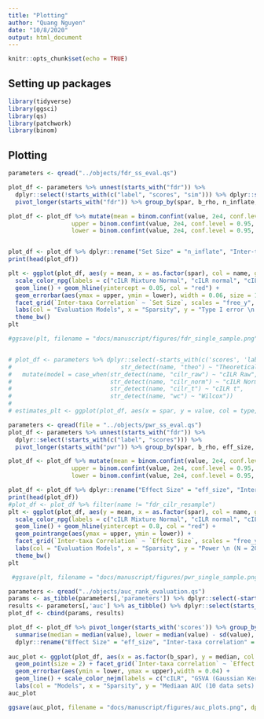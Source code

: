 ```yaml
---
title: "Plotting"
author: "Quang Nguyen"
date: "10/8/2020"
output: html_document
---
```


```r
knitr::opts_chunk$set(echo = TRUE)
```

## Setting up packages  
```r
library(tidyverse)
library(ggsci)
library(qs)
library(patchwork)
library(binom)
```

## Plotting  

```r
parameters <- qread("../objects/fdr_ss_eval.qs")

plot_df <- parameters %>% unnest(starts_with("fdr")) %>% 
  dplyr::select(!starts_with(c("label", "scores", "sim"))) %>% dplyr::select(!starts_with("fdr_se")) %>% 
  pivot_longer(starts_with("fdr")) %>% group_by(spar, b_rho, n_inflate, name)

plot_df <- plot_df %>% mutate(mean = binom.confint(value, 2e4, conf.level = 0.95, methods = "ac")$mean, 
                  upper = binom.confint(value, 2e4, conf.level = 0.95, methods = "ac")$upper,
                  lower = binom.confint(value, 2e4, conf.level = 0.95, methods = "ac")$lower)


plot_df <- plot_df %>% dplyr::rename("Set Size" = "n_inflate", "Inter-taxa Correlation" = "b_rho")
print(head(plot_df))

plt <- ggplot(plot_df, aes(y = mean, x = as.factor(spar), col = name, group = name)) + geom_point() +
  scale_color_npg(labels = c("cILR Mixture Normal", "cILR normal", "cILR raw", "cILR skewed t", "Wilcoxon Rank Sum")) + 
  geom_line() + geom_hline(yintercept = 0.05, col = "red") +
  geom_errorbar(aes(ymax = upper, ymin = lower), width = 0.06, size = 1) +
  facet_grid(`Inter-taxa Correlation` ~ `Set Size`, scales = "free_y", labeller = label_both) +
  labs(col = "Evaluation Models", x = "Sparsity", y = "Type I error \n (N = 20,000, alpha = 0.05)") + 
  theme_bw()
plt

#ggsave(plt, filename = "docs/manuscript/figures/fdr_single_sample.png", dpi = 300, width = 10, height = 10)


# plot_df <- parameters %>% dplyr::select(-starts_with(c('scores', 'label'))) %>% unnest(starts_with("fdr")) %>%  pivot_longer(starts_with("fdr_se")) %>% mutate(type = case_when(str_detect(name, "emp")~ "Empirical",
#                               str_detect(name, "theo") ~ "Theoretical")) %>% 
#   mutate(model = case_when(str_detect(name, "cilr_raw") ~ "cILR Raw",
#                            str_detect(name, "cilr_norm") ~ "cILR Norm",
#                            str_detect(name, "cilr_t") ~ "cILR t",
#                            str_detect(name, "wc") ~ "Wilcox"))
# 
# estimates_plt <- ggplot(plot_df, aes(x = spar, y = value, col = type, shape = model, group = name)) + geom_point() + geom_line() + facet_grid(n_inflate ~ b_rho) + scale_color_nejm()


```

```r

parameters <- qread(file = "../objects/pwr_ss_eval.qs")
plot_df <- parameters %>% unnest(starts_with("fdr")) %>% 
  dplyr::select(!starts_with(c("label", "scores"))) %>% 
  pivot_longer(starts_with("pwr")) %>% group_by(spar, b_rho, eff_size, name) %>% unnest(value)

plot_df <- plot_df %>% mutate(mean = binom.confint(value, 2e4, conf.level = 0.95, methods = "ac")$mean, 
                  upper = binom.confint(value, 2e4, conf.level = 0.95, methods = "ac")$upper,
                  lower = binom.confint(value, 2e4, conf.level = 0.95, methods = "ac")$lower)

plot_df <- plot_df %>% dplyr::rename("Effect Size" = "eff_size", "Inter-taxa Correlation" = "b_rho")
print(head(plot_df))
#plot_df <- plot_df %>% filter(name != "fdr_cilr_resample")
plt <- ggplot(plot_df, aes(y = mean, x = as.factor(spar), col = name, group = name)) + geom_point() +
  scale_color_npg(labels = c("cILR Mixture Normal", "cILR normal", "cILR raw", "cILR skewed t", "Wilcoxon Rank Sum")) + 
  geom_line() + geom_hline(yintercept = 0.8, col = "red") +
  geom_pointrange(aes(ymax = upper, ymin = lower)) +
  facet_grid(`Inter-taxa Correlation` ~ `Effect Size`, scales = "free_y", labeller = label_both) +
  labs(col = "Evaluation Models", x = "Sparsity", y = "Power \n (N = 20000, alpha = 0.05)") + 
  theme_bw()
plt

 #ggsave(plt, filename = "docs/manuscript/figures/pwr_single_sample.png", dpi = 300, width = 10, height = 10)
```





```r
parameters <- qread("../objects/auc_rank_evaluation.qs")
params <- as_tibble(parameters[,'parameters']) %>% dplyr::select(-starts_with('scores'))
results <- parameters[,'auc'] %>% as_tibble() %>% dplyr::select(starts_with('scores'))
plot_df <- cbind(params, results)

plot_df <- plot_df %>% pivot_longer(starts_with('scores')) %>% group_by(b_spar, b_rho, eff_size, name) %>% 
  summarise(median = median(value), lower = median(value) - sd(value), upper = median(value) + sd(value)) %>% 
  dplyr::rename("Effect Size" = "eff_size", "Inter-taxa correlation" = "b_rho")
  
auc_plot <- ggplot(plot_df, aes(x = as.factor(b_spar), y = median, col = name, group = name)) + geom_hline(yintercept = 0.8, col = "red") + 
  geom_point(size = 2) + facet_grid(`Inter-taxa correlation` ~ `Effect Size`, labeller = label_both) + theme_bw() +
  geom_errorbar(aes(ymin = lower, ymax = upper),width = 0.04) + 
  geom_line() + scale_color_nejm(labels = c("cILR", "GSVA (Gaussian Kernel)", "GSVA (Poisson Kernel)", "Proportions","ssGSEA")) + 
  labs(col = "Models", x = "Sparsity", y = "Mediaan AUC (10 data sets) with HD intervals")
auc_plot

ggsave(auc_plot, filename = "docs/manuscript/figures/auc_plots.png", dpi = 300, width = 10, height = 10)


```